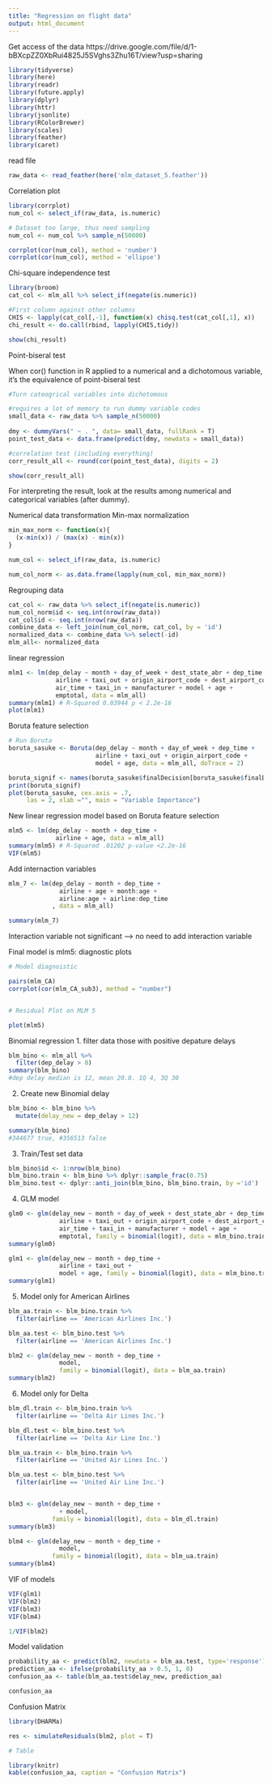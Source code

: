 ---
title: "Regression on flight data"
output: html_document
---

Get access of the data 
https://drive.google.com/file/d/1-bBXcpZZ0XbRui4825J5SVghs3Zhu16T/view?usp=sharing

```{r setup}
library(tidyverse)
library(here)
library(readr)
library(future.apply)
library(dplyr)
library(httr)
library(jsonlite)
library(RColorBrewer)
library(scales)
library(feather)
library(caret)

```
read file 
```{r}
raw_data <- read_feather(here('mlm_dataset_5.feather'))
```


Correlation plot 
```{r}
library(corrplot)
num_col <- select_if(raw_data, is.numeric)

# Dataset too large, thus need sampling 
num_col <- num_col %>% sample_n(50000)

corrplot(cor(num_col), method = 'number')
corrplot(cor(num_col), method = 'ellipse')

```

Chi-square independence test 
```{r}
library(broom)
cat_col <- mlm_all %>% select_if(negate(is.numeric))

#First column against other columns 
CHIS <- lapply(cat_col[,-1], function(x) chisq.test(cat_col[,1], x))
chi_result <- do.call(rbind, lapply(CHIS,tidy))

show(chi_result)
```

Point-biseral test 

When cor() function in R applied to a numerical and a dichotomous variable, it's the equivalence of point-biseral test
```{r}
#Turn cateogrical variables into dichotomous

#requires a lot of memory to run dummy variable codes 
small_data <- raw_data %>% sample_n(50000)
  
dmy <- dummyVars(" ~ . ", data= small_data, fullRank = T)
point_test_data <- data.frame(predict(dmy, newdata = small_data))

#correlation test (including everything)
corr_result_all <- round(cor(point_test_data), digits = 2)

show(corr_result_all)
```
For interpreting the result, look at the results among numerical and categorical variables (after dummy). 


Numerical data transformation
Min-max normalization 
```{r}
min_max_norm <- function(x){
  (x-min(x)) / (max(x) - min(x))
}

num_col <- select_if(raw_data, is.numeric)

num_col_norm <- as.data.frame(lapply(num_col, min_max_norm))
```

Regrouping data
```{r}
cat_col <- raw_data %>% select_if(negate(is.numeric))
num_col_norm$id <- seq.int(nrow(raw_data))
cat_col$id <- seq.int(nrow(raw_data))
combine_data <- left_join(num_col_norm, cat_col, by = 'id')
normalized_data <- combine_data %>% select(-id)
mlm_all<- normalized_data
```

linear regression 
```{r}
mlm1 <- lm(dep_delay ~ month + day_of_week + dest_state_abr + dep_time +
             airline + taxi_out + origin_airport_code + dest_airport_code +
             air_time + taxi_in + manufacturer + model + age +
             emptotal, data = mlm_all)
summary(mlm1) # R-Squared 0.03944 p < 2.2e-16
plot(mlm1)
```

Boruta feature selection
```{r}
# Run Boruta
boruta_sasuke <- Boruta(dep_delay ~ month + day_of_week + dep_time +
                        airline + taxi_out + origin_airport_code + 
                        model + age, data = mlm_all, doTrace = 2)

boruta_signif <- names(boruta_sasuke$finalDecision[boruta_sasuke$finalDecision %in% c("Confirmed", "Tentative")])
print(boruta_signif)
plot(boruta_sasuke, cex.axis = .7,
     las = 2, xlab ="", main = "Variable Importance")

```

New linear regression model based on Boruta feature selection
```{r}
mlm5 <- lm(dep_delay ~ month + dep_time +
             airline + age, data = mlm_all)
summary(mlm5) # R-Squared .01202 p-value <2.2e-16
VIF(mlm5)
```

Add internaction variables 
```{r}
mlm_7 <- lm(dep_delay ~ month + dep_time +
              airline + age + month:age + 
              airline:age + airline:dep_time
            , data = mlm_all)

summary(mlm_7)
```
Interaction variable not significant --> no need to add interaction variable

Final model is mlm5: diagnostic plots 
```{r}
# Model diagnoistic 

pairs(mlm_CA)
corrplot(cor(mlm_CA_sub3), method = "number")


# Residual Plot on MLM 5

plot(mlm5)
```

Binomial regression
1. filter data those with positive depature delays
```{r}
blm_bino <- mlm_all %>% 
  filter(dep_delay > 0)
summary(blm_bino)
#dep delay median is 12, mean 20.8. 1Q 4, 3Q 30
```

2. Create new Binomial delay 
```{r}
blm_bino <- blm_bino %>% 
  mutate(delay_new = dep_delay > 12)

summary(blm_bino)
#344677 true, #356513 false
```

3. Train/Test set data
```{r}
blm_bino$id <- 1:nrow(blm_bino)
blm_bino.train <- blm_bino %>% dplyr::sample_frac(0.75)
blm_bino.test <- dplyr::anti_join(blm_bino, blm_bino.train, by ='id')
```

4. GLM model 
```{r}
glm0 <- glm(delay_new ~ month + day_of_week + dest_state_abr + dep_time +
              airline + taxi_out + origin_airport_code + dest_airport_code +
              air_time + taxi_in + manufacturer + model + age +
              emptotal, family = binomial(logit), data = mlm_bino.train)
summary(glm0)

glm1 <- glm(delay_new ~ month + dep_time +
              airline + taxi_out + 
              model + age, family = binomial(logit), data = mlm_bino.train)
summary(glm1)
```

5. Model only for American Airlines
```{r}
blm_aa.train <- blm_bino.train %>% 
  filter(airline == 'American Airlines Inc.')

blm_aa.test <- blm_bino.test %>% 
  filter(airline == 'American Airlines Inc.')

blm2 <- glm(delay_new ~ month + dep_time +
              model, 
              family = binomial(logit), data = blm_aa.train)
summary(blm2)
```

6. Model only for Delta 
```{r}
blm_dl.train <- blm_bino.train %>% 
  filter(airline == 'Delta Air Lines Inc.')

blm_dl.test <- blm_bino.test %>% 
  filter(airline == 'Delta Air Line Inc.')

blm_ua.train <- blm_bino.train %>% 
  filter(airline == 'United Air Lines Inc.')

blm_ua.test <- blm_bino.test %>% 
  filter(airline == 'United Air Line Inc.')


blm3 <- glm(delay_new ~ month + dep_time +
              + model, 
            family = binomial(logit), data = blm_dl.train)
summary(blm3)

blm4 <- glm(delay_new ~ month + dep_time +
              model, 
            family = binomial(logit), data = blm_ua.train)
summary(blm4)
```

VIF of models 
```{r}
VIF(glm1)
VIF(blm2)
VIF(blm3)
VIF(blm4)

1/VIF(blm2)
```

Model validation
```{r}
probability_aa <- predict(blm2, newdata = blm_aa.test, type='response')
prediction_aa <- ifelse(probability_aa > 0.5, 1, 0)
confusion_aa <- table(blm_aa.test$delay_new, prediction_aa)

confusion_aa
```

Confusion Matrix 
```{r}
library(DHARMa)

res <- simulateResiduals(blm2, plot = T)

# Table

library(knitr)
kable(confusion_aa, caption = "Confusion Matrix")
```

